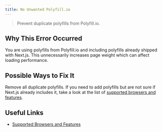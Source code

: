```yaml
---
title: No Unwanted Polyfill.io
---
```


> Prevent duplicate polyfills from Polyfill.io.

## Why This Error Occurred

You are using polyfills from Polyfill.io and including polyfills already shipped with Next.js. This unnecessarily increases page weight which can affect loading performance.

## Possible Ways to Fix It

Remove all duplicate polyfills. If you need to add polyfills but are not sure if Next.js already includes it, take a look at the list of [supported browsers and features](/docs/architecture/supported-browsers).

## Useful Links

- [Supported Browsers and Features](/docs/architecture/supported-browsers)
